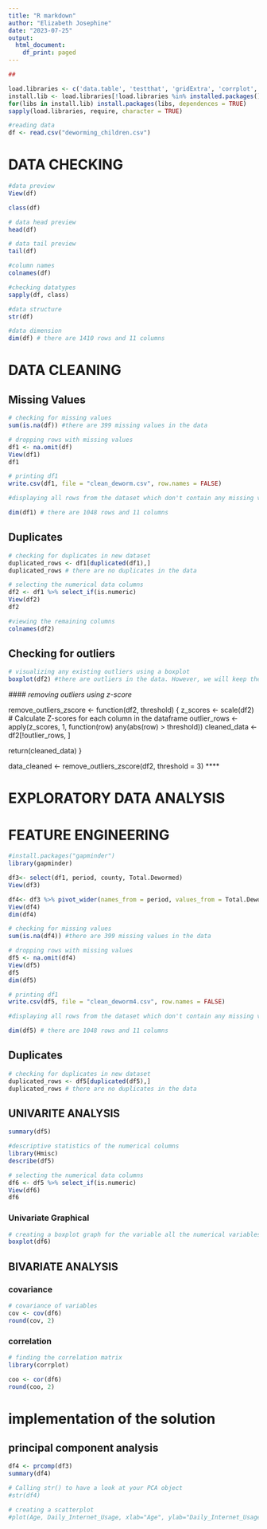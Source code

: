 ---
title: "R markdown"
author: "Elizabeth Josephine"
date: "2023-07-25"
output:
  html_document:
    df_print: paged
---

```{r}
## 
```


```{r}
load.libraries <- c('data.table', 'testthat', 'gridExtra', 'corrplot', 'GGally', 'ggplot2', 'e1071', 'dplyr')
install.lib <- load.libraries[!load.libraries %in% installed.packages()]
for(libs in install.lib) install.packages(libs, dependences = TRUE)
sapply(load.libraries, require, character = TRUE)
```

```{r}
#reading data
df <- read.csv("deworming_children.csv")
```

# DATA CHECKING
```{r}
#data preview
View(df)
```

```{r}
class(df)
```


```{r}
# data head preview
head(df)
```

```{r}
# data tail preview
tail(df)
```

```{r}
#column names
colnames(df)
```

```{r}
#checking datatypes
sapply(df, class)
```

```{r}
#data structure
str(df)
```

```{r}
#data dimension
dim(df) # there are 1410 rows and 11 columns
```

# DATA CLEANING
## Missing Values
```{r}
# checking for missing values
sum(is.na(df)) #there are 399 missing values in the data
```

```{r}
# dropping rows with missing values
df1 <- na.omit(df)
View(df1)
df1
```

```{r}
# printing df1
write.csv(df1, file = "clean_deworm.csv", row.names = FALSE)
```

```{r}
#displaying all rows from the dataset which don't contain any missing values 

dim(df1) # there are 1048 rows and 11 columns
```

## Duplicates
```{r}
# checking for duplicates in new dataset
duplicated_rows <- df1[duplicated(df1),]
duplicated_rows # there are no duplicates in the data
```

```{r}
# selecting the numerical data columns
df2 <- df1 %>% select_if(is.numeric)
View(df2)
df2
```

```{r}
#viewing the remaining columns
colnames(df2)
```
## Checking for outliers
```{r}
# visualizing any existing outliers using a boxplot
boxplot(df2) #there are outliers in the data. However, we will keep the outliers a s they are essential to the analysis
```
*#### removing outliers using z-score*

remove_outliers_zscore <- function(df2, threshold) {
  z_scores <- scale(df2)  # Calculate Z-scores for each column in the dataframe
  outlier_rows <- apply(z_scores, 1, function(row) any(abs(row) > threshold))
  cleaned_data <- df2[!outlier_rows, ]
  
  return(cleaned_data)
}

data_cleaned <- remove_outliers_zscore(df2, threshold = 3)
****

# EXPLORATORY DATA ANALYSIS
# FEATURE ENGINEERING

```{r}
#install.packages("gapminder")
library(gapminder)
```

```{r}
df3<- select(df1, period, county, Total.Dewormed)
View(df3)
```

```{r}
df4<- df3 %>% pivot_wider(names_from = period, values_from = Total.Dewormed)
View(df4)
dim(df4)
```

```{r}
# checking for missing values
sum(is.na(df4)) #there are 399 missing values in the data
```

```{r}
# dropping rows with missing values
df5 <- na.omit(df4)
View(df5)
df5
dim(df5)
```

```{r}
# printing df1
write.csv(df5, file = "clean_deworm4.csv", row.names = FALSE)
```

```{r}
#displaying all rows from the dataset which don't contain any missing values 

dim(df5) # there are 1048 rows and 11 columns
```

## Duplicates
```{r}
# checking for duplicates in new dataset
duplicated_rows <- df5[duplicated(df5),]
duplicated_rows # there are no duplicates in the data
```

## UNIVARITE ANALYSIS
```{r}
summary(df5)
```

```{r}
#descriptive statistics of the numerical columns
library(Hmisc)
describe(df5)
```

```{r}
# selecting the numerical data columns
df6 <- df5 %>% select_if(is.numeric)
View(df6)
df6
```
### Univariate Graphical

```{r}
# creating a boxplot graph for the variable all the numerical variables
boxplot(df6)
```

## BIVARIATE ANALYSIS
### covariance
```{r}
# covariance of variables
cov <- cov(df6)
round(cov, 2)
```

### correlation
```{r}
# finding the correlation matrix
library(corrplot)
```

```{r}
coo <- cor(df6)
round(coo, 2)
```

# implementation of the solution
## principal component analysis
```{r}
df4 <- prcomp(df3)
summary(df4)
```

```{r}
# Calling str() to have a look at your PCA object
#str(df4)
```

```{r}
# creating a scatterplot
#plot(Age, Daily_Internet_Usage, xlab="Age", ylab="Daily_Internet_Usage")
```

```{r}

```

```{r}

```

```{r}

```

```{r}

```

```{r}

```

```{r}

```

```{r}

```

```{r}

```

```{r}

```

```{r}

```

```{r}

```

```{r}

```

```{r}

```

```{r}

```

```{r}

```

```{r}

```

```{r}

```

```{r}

```

```{r}

```

```{r}

```

```{r}

```

```{r}

```

```{r}

```

```{r}

```

```{r}

```

```{r}

```

```{r}

```

```{r}

```

```{r}

```

```{r}

```

```{r}

```

```{r}

```

```{r}

```

```{r}

```

```{r}

```

```{r}

```

```{r}

```

```{r}

```

```{r}

```

```{r}

```

```{r}

```

```{r}

```

```{r}

```

```{r}

```

```{r}

```

```{r}

```

```{r}

```

```{r}

```

```{r}

```

```{r}

```

```{r}

```

```{r}

```

```{r}

```

```{r}

```

```{r}

```

```{r}

```

```{r}

```

```{r}

```

```{r}

```

```{r}

```

```{r}

```

```{r}

```

```{r}

```

```{r}

```

```{r}

```

```{r}

```

```{r}

```

```{r}

```

```{r}

```

```{r}

```

```{r}

```

```{r}

```

```{r}

```

```{r}

```

```{r}

```

```{r}

```

```{r}

```

```{r}

```

```{r}

```

```{r}

```

```{r}

```

```{r}

```

```{r}

```

```{r}

```

```{r}

```

```{r}

```

```{r}

```

```{r}

```

```{r}

```

```{r}

```

```{r}

```

```{r}

```

```{r}

```

```{r}

```

```{r}

```

```{r}

```

```{r}

```

```{r}

```

```{r}

```

```{r}

```

```{r}

```

```{r}

```

```{r}

```

```{r}

```

```{r}

```

```{r}

```

```{r}

```

```{r}

```

```{r}

```

```{r}

```

